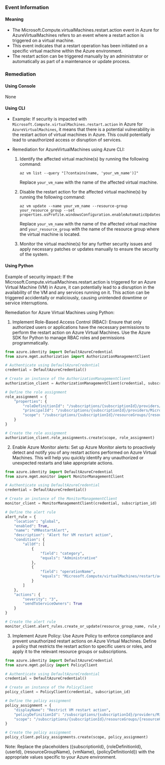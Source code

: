 
### Event Information

#### Meaning

- The Microsoft.Compute.virtualMachines.restart.action event in Azure for AzureVirtualMachines refers to an event where a restart action is triggered on a virtual machine.
- This event indicates that a restart operation has been initiated on a specific virtual machine within the Azure environment.
- The restart action can be triggered manually by an administrator or automatically as part of a maintenance or update process.

### Remediation

#### Using Console

None

#### Using CLI

- Example: If security is impacted with `Microsoft.Compute.virtualMachines.restart.action` in Azure for `AzureVirtualMachines`, it means that there is a potential vulnerability in the restart action of virtual machines in Azure. This could potentially lead to unauthorized access or disruption of services.

- Remediation for AzureVirtualMachines using Azure CLI:
  1. Identify the affected virtual machine(s) by running the following command:
     ```
     az vm list --query "[?contains(name, 'your_vm_name')]"
     ```
     Replace `your_vm_name` with the name of the affected virtual machine.

  2. Disable the restart action for the affected virtual machine(s) by running the following command:
     ```
     az vm update --name your_vm_name --resource-group your_resource_group --set properties.osProfile.windowsConfiguration.enableAutomaticUpdates=false
     ```
     Replace `your_vm_name` with the name of the affected virtual machine and `your_resource_group` with the name of the resource group where the virtual machine is located.

  3. Monitor the virtual machine(s) for any further security issues and apply necessary patches or updates manually to ensure the security of the system.

#### Using Python

Example of security impact: If the Microsoft.Compute.virtualMachines.restart.action is triggered for an Azure Virtual Machine (VM) in Azure, it can potentially lead to a disruption in the availability of the VM and any services running on it. This action can be triggered accidentally or maliciously, causing unintended downtime or service interruptions.

Remediation for Azure Virtual Machines using Python:

1. Implement Role-Based Access Control (RBAC): Ensure that only authorized users or applications have the necessary permissions to perform the restart action on Azure Virtual Machines. Use the Azure SDK for Python to manage RBAC roles and permissions programmatically.

```python
from azure.identity import DefaultAzureCredential
from azure.mgmt.authorization import AuthorizationManagementClient

# Authenticate using DefaultAzureCredential
credential = DefaultAzureCredential()

# Create an instance of the AuthorizationManagementClient
authorization_client = AuthorizationManagementClient(credential, subscription_id)

# Define the role assignment
role_assignment = {
    "properties": {
        "roleDefinitionId": "/subscriptions/{subscriptionId}/providers/Microsoft.Authorization/roleDefinitions/{roleDefinitionId}",
        "principalId": "/subscriptions/{subscriptionId}/providers/Microsoft.Authorization/users/{userId}",
        "scope": "/subscriptions/{subscriptionId}/resourceGroups/{resourceGroupName}/providers/Microsoft.Compute/virtualMachines/{vmName}"
    }
}

# Create the role assignment
authorization_client.role_assignments.create(scope, role_assignment)
```

2. Enable Azure Monitor alerts: Set up Azure Monitor alerts to proactively detect and notify you of any restart actions performed on Azure Virtual Machines. This will help you quickly identify any unauthorized or unexpected restarts and take appropriate actions.

```python
from azure.identity import DefaultAzureCredential
from azure.mgmt.monitor import MonitorManagementClient

# Authenticate using DefaultAzureCredential
credential = DefaultAzureCredential()

# Create an instance of the MonitorManagementClient
monitor_client = MonitorManagementClient(credential, subscription_id)

# Define the alert rule
alert_rule = {
    "location": "global",
    "enabled": True,
    "name": "VMRestartAlert",
    "description": "Alert for VM restart action",
    "condition": {
        "allOf": [
            {
                "field": "category",
                "equals": "Administrative"
            },
            {
                "field": "operationName",
                "equals": "Microsoft.Compute/virtualMachines/restart/action"
            }
        ]
    },
    "actions": {
        "severity": "3",
        "sendToServiceOwners": True
    }
}

# Create the alert rule
monitor_client.alert_rules.create_or_update(resource_group_name, rule_name, alert_rule)
```

3. Implement Azure Policy: Use Azure Policy to enforce compliance and prevent unauthorized restart actions on Azure Virtual Machines. Define a policy that restricts the restart action to specific users or roles, and apply it to the relevant resource groups or subscriptions.

```python
from azure.identity import DefaultAzureCredential
from azure.mgmt.policy import PolicyClient

# Authenticate using DefaultAzureCredential
credential = DefaultAzureCredential()

# Create an instance of the PolicyClient
policy_client = PolicyClient(credential, subscription_id)

# Define the policy assignment
policy_assignment = {
    "displayName": "Restrict VM restart action",
    "policyDefinitionId": "/subscriptions/{subscriptionId}/providers/Microsoft.Authorization/policyDefinitions/{policyDefinitionId}",
    "scope": "/subscriptions/{subscriptionId}/resourceGroups/{resourceGroupName}/providers/Microsoft.Compute/virtualMachines/{vmName}"
}

# Create the policy assignment
policy_client.policy_assignments.create(scope, policy_assignment)
```

Note: Replace the placeholders ({subscriptionId}, {roleDefinitionId}, {userId}, {resourceGroupName}, {vmName}, {policyDefinitionId}) with the appropriate values specific to your Azure environment.

